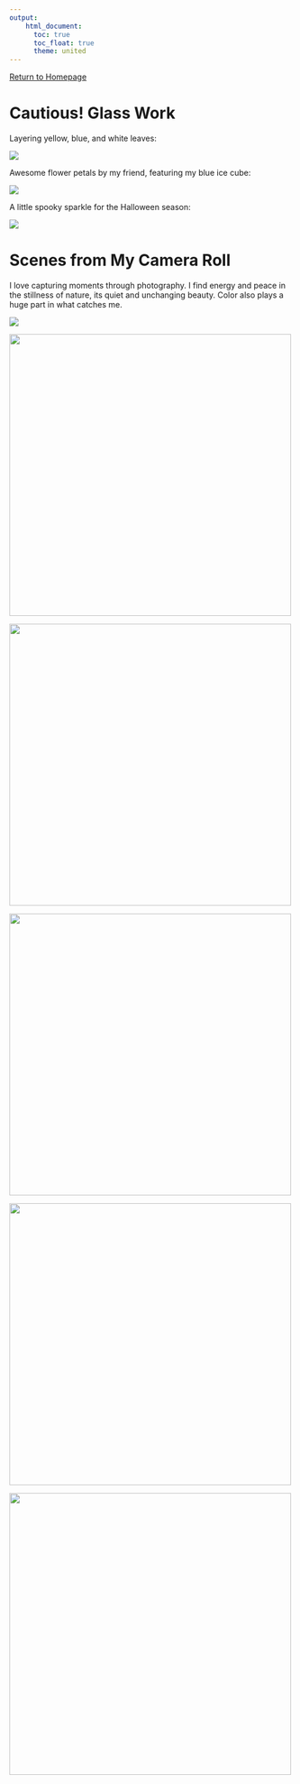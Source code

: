 ```yaml
---
output: 
    html_document:
      toc: true
      toc_float: true
      theme: united
---
```


[Return to Homepage](index.html)

# Cautious! Glass Work

Layering yellow, blue, and white leaves:

![](images/glass_flower1.JPG)

Awesome flower petals by my friend, featuring my blue ice cube:

![](images/glass_flower2.JPG)

A little spooky sparkle for the Halloween season:

![](images/ice_cube.jpg)

# Scenes from My Camera Roll

I love capturing moments through photography. 
I find energy and peace in the stillness of nature, its quiet and unchanging beauty. 
Color also plays a huge part in what catches me.

![](cameras/van1.JPG)

<img src="cameras/van2.jpg" style="width: 500px; height: auto;">

<img src="cameras/leaves.JPG" style="width: 500px; height: auto;">

<img src="cameras/japan2.jpg" style="width: 500px; height: auto;">

<img src="cameras/japan3.jpg" style="width: 500px; height: auto;">

<img src="cameras/japan4.jpg" style="width: 500px; height: auto;">


